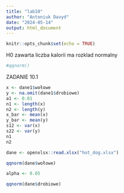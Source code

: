 ```yaml
---
title: "lab10"
author: "Antoniuk Davyd"
date: "2024-05-14"
output: html_document
---
```


```r
knitr::opts_chunk$set(echo = TRUE)
```

H0 zawarta liczba kalorii ma rozklad normalny 

```r
#qqnorm()
```

ZADANIE 10.1
```r
x <- dane1$wołowe
y <- na.omit(dane1$drobiowe)
a1 <- 0.01
n1 <- length(x)
n2 <- length(y)
x_bar <- mean(x)
y_bar <- mean(y)
s12 <- var(x)
s22 <- var(y)
n1
n2
```

```r
dane <- openxlsx::read.xlsx("hot_dog.xlsx")
```

```r
qqnorm(dane$wołowe)
```
```r
alpha <- 0.05
```

```r
qqnorm(dane$drobiowe)
```

```r

```

